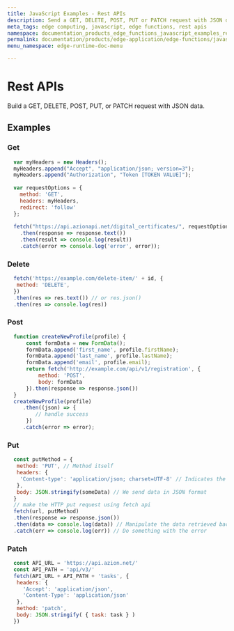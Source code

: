 ```yaml
---
title: JavaScript Examples - Rest APIs
description: Send a GET, DELETE, POST, PUT or PATCH request with JSON data.
meta_tags: edge computing, javascript, edge functions, rest apis
namespace: documentation_products_edge_functions_javascript_examples_rest_apis
permalink: documentation/products/edge-application/edge-functions/javascript-examples/rest-apis
menu_namespace: edge-runtime-doc-menu

---
```


# Rest APIs

Build a GET, DELETE, POST, PUT, or PATCH request with JSON data.

## Examples

### Get

```js
  var myHeaders = new Headers();
  myHeaders.append("Accept", "application/json; version=3");
  myHeaders.append("Authorization", "Token [TOKEN VALUE]");
  
  var requestOptions = {
    method: 'GET',
    headers: myHeaders,
    redirect: 'follow'
  };
  
  fetch("https://api.azionapi.net/digital_certificates/", requestOptions)
    .then(response => response.text())
    .then(result => console.log(result))
    .catch(error => console.log('error', error));
```

### Delete

```js
  fetch('https://example.com/delete-item/' + id, {
   method: 'DELETE',
  })
  .then(res => res.text()) // or res.json()
  .then(res => console.log(res))
```

### Post

```js
  function createNewProfile(profile) {
      const formData = new FormData();
      formData.append('first_name', profile.firstName);
      formData.append('last_name', profile.lastName);
      formData.append('email', profile.email);
      return fetch('http://example.com/api/v1/registration', {
          method: 'POST',
          body: formData
      }).then(response => response.json())
  }
  createNewProfile(profile)
     .then((json) => {
         // handle success
      })
     .catch(error => error);
```

### Put

```js
  const putMethod = {
   method: 'PUT', // Method itself
   headers: {
    'Content-type': 'application/json; charset=UTF-8' // Indicates the content 
   },
   body: JSON.stringify(someData) // We send data in JSON format
  }
  // make the HTTP put request using fetch api
  fetch(url, putMethod)
  .then(response => response.json())
  .then(data => console.log(data)) // Manipulate the data retrieved back, if we want to do something with it
  .catch(err => console.log(err)) // Do something with the error
```

### Patch

```js
  const API_URL = 'https://api.azion.net/'                                           
  const API_PATH = 'api/v3/'
  fetch(API_URL + API_PATH + 'tasks', {
   headers: {
     'Accept': 'application/json',
     'Content-Type': 'application/json'
   },
   method: 'patch',                                                             
   body: JSON.stringify( { task: task } )                                       
  })
```
